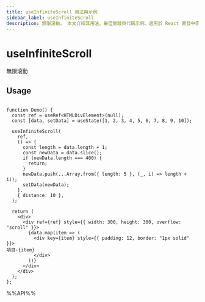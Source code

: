 ```yaml
---
title: useInfiniteScroll 用法與示例
sidebar_label: useInfiniteScroll
description: 無限滚動。 本文介紹其用法、最佳實踐與代碼示例。適用於 React 開發中需要處理副作用的場景。
---
```

# useInfiniteScroll

無限滚動

## Usage

```tsx live

function Demo() {
  const ref = useRef<HTMLDivElement>(null);
  const [data, setData] = useState([1, 2, 3, 4, 5, 6, 7, 8, 9, 10]);

  useInfiniteScroll(
    ref,
    () => {
      const length = data.length + 1;
      const newData = data.slice();
      if (newData.length === 400) {
        return;
      }
      newData.push(...Array.from({ length: 5 }, (_, i) => length + i));
      setData(newData);
    },
    { distance: 10 },
  );

  return (
    <div>
      <div ref={ref} style={{ width: 300, height: 300, overflow: "scroll" }}>
        {data.map(item => (
          <div key={item} style={{ padding: 12, border: "1px solid" }}>
項目-{item}
          </div>
        ))}
      </div>
    </div>
  );
};

```

%%API%%